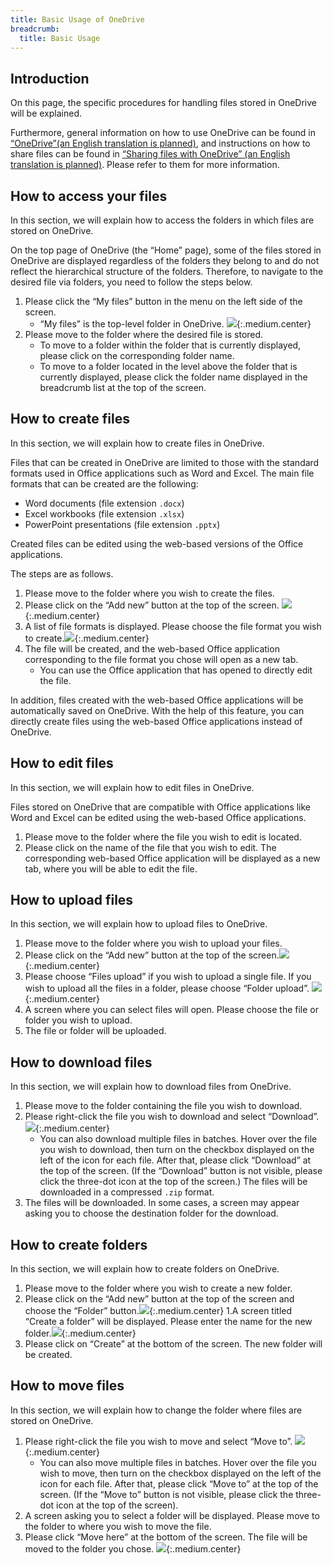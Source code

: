 ```yaml
---
title: Basic Usage of OneDrive
breadcrumb:
  title: Basic Usage
---
```



<InPreparation />


## Introduction 
On this page, the specific procedures for handling files stored in OneDrive will be explained. 

Furthermore, general information on how to use OneDrive can be found in [“OneDrive”(an English translation is planned)](.), and instructions on how to share files can be found in [“Sharing files with OneDrive” (an English translation is planned)](share). Please refer to them for more information. 

<!-- 以降の手順を行うには，あらかじめUTokyo AccountでMicrosoftにサインインし，ブラウザ上でOneDriveを開いている必要があります．この作業が完了していない場合には，[OneDriveのページの「ブラウザ上でOneDriveを開く」](/microsoft/onedrive/#signin)を参照してください． -->

## How to access your files
In this section, we will explain how to access the folders in which files are stored on OneDrive. 

On the top page of OneDrive (the “Home” page), some of the files stored in OneDrive are displayed regardless of the folders they belong to and do not reflect the hierarchical structure of the folders. Therefore, to navigate to the desired file via folders, you need to follow the steps below. 

1. Please click the “My files” button in the menu on the left side of the screen. 
    - “My files” is the top-level folder in OneDrive. ![](img/basic-en-move-1.png){:.medium.center}
1. Please move to the folder where the desired file is stored. 
    - To move to a folder within the folder that is currently displayed, please click on the corresponding folder name.
    - To move to a folder located in the level above the folder that is currently displayed, please click the folder name displayed in the breadcrumb list at the top of the screen. 


## How to create files
In this section, we will explain how to create files in OneDrive. 

Files that can be created in OneDrive are limited to those with the standard formats used in Office applications such as Word and Excel. The main file formats that can be created are the following:  

- Word documents (file extension `.docx`)
- Excel workbooks (file extension  `.xlsx`)
- PowerPoint presentations (file extension `.pptx`)

Created files can be edited using the web-based versions of the Office applications. 

The steps are as follows.  

1. Please move to the folder where you wish to create the files. 
1. Please click on the “Add new” button at the top of the screen. ![](img/basic-en-add-1.png){:.medium.center}
1. A list of file formats is displayed. Please choose the file format you wish to create.![](img/basic-en-create-1.png){:.medium.center}
1. The file will be created, and the web-based Office application corresponding to the file format you chose will open as a new tab.
    - You can use the Office application that has opened to directly edit the file.

In addition, files created with the web-based Office applications will be automatically saved on OneDrive. With the help of this feature, you can directly create files using the web-based Office applications instead of OneDrive.

## How to edit files
In this section, we will explain how to edit files in OneDrive.

Files stored on OneDrive that are compatible with Office applications like Word and Excel can be edited using the web-based Office applications. 

1. Please move to the folder where the file you wish to edit is located. 
1. Please click on the name of the file that you wish to edit. The corresponding web-based Office application will be displayed as a new tab, where you will be able to edit the file.

## How to upload files
In this section, we will explain how to upload files to OneDrive. 

1. Please move to the folder where you wish to upload your files. 
1. Please click on the “Add new” button at the top of the screen.![](img/basic-en-add-1.png){:.medium.center}
1. Please choose “Files upload” if you wish to upload a single file. If you wish to upload all the files in a folder, please choose “Folder upload”. ![](img/basic-en-upload-1.png){:.medium.center}
1. A screen where you can select files will open. Please choose the file or folder you wish to upload. 
1. The file or folder will be uploaded. 

## How to download files 
In this section, we will explain how to download files from OneDrive. 

1. Please move to the folder containing the file you wish to download. 
1. Please right-click the file you wish to download and select “Download”.![](img/basic-en-download-1.png){:.medium.center}
    - You can also download multiple files in batches. Hover over the file you wish to download, then turn on the checkbox displayed on the left of the icon for each file. After that, please click “Download” at the top of the screen. (If the “Download” button is not visible, please click the three-dot icon at the top of the screen.) The files will be downloaded in a compressed `.zip` format. 
1. The files will be downloaded. In some cases, a screen may appear asking you to choose the destination folder for the download.

## How to create folders
In this section, we will explain how to create folders on OneDrive.

1. Please move to the folder where you wish to create a new folder.
1. Please click on the “Add new” button at the top of the screen and choose the “Folder” button.![](img/basic-en-create-folder-1.png){:.medium.center}
1.A screen titled “Create a folder” will be displayed. Please enter the name for the new folder.![](img/basic-en-create-folder-2.png){:.medium.center}
1. Please click on “Create” at the bottom of the screen. The new folder will be created. 

## How to move files 
In this section, we will explain how to change the folder where files are stored on OneDrive.

1. Please right-click the file you wish to move and select “Move to”. ![](img/basic-en-move-file-1.png){:.medium.center}
    - You can also move multiple files in batches. Hover over the file you wish to move, then turn on the checkbox displayed on the left of the icon for each file. After that, please click “Move to” at the top of the screen. (If the “Move to” button is not visible, please click the three-dot icon at the top of the screen). 
1. A screen asking you to select a folder will be displayed. Please move to the folder to where you wish to move the file.
1. Please click “Move here” at the bottom of the screen. The file will be moved to the folder you chose. ![](img/basic-en-move-file-2.png){:.medium.center}
